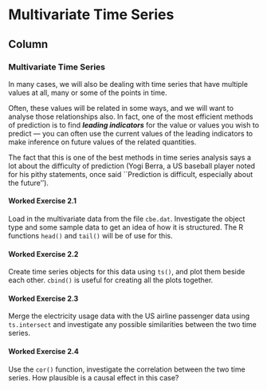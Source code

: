 Multivariate Time Series {data-navmenu="Exercises"}
===================================================

Column {.tabset}
---------------------------------

### Multivariate Time Series


In many cases, we will also be dealing with time series that have
multiple values at all, many or some of the points in time.

Often, these values will be related in some ways, and we will want to analyse those relationships also. In fact, one of the most efficient
methods of prediction is to find ***leading indicators*** for the value or values you wish to predict --- you can often use the current
values of the leading indicators to make inference on future values of
the related quantities.

The fact that this is one of the best methods in time series analysis says a lot about the difficulty of prediction (Yogi Berra, a US
baseball player noted for his pithy statements, once said ``Prediction is difficult, especially about the future'').

#### Worked Exercise 2.1
Load in the multivariate data from the file ``cbe.dat``. Investigate the object type and some sample data to
get an idea of how it is structured. The R functions ``head()``
and ``tail()`` will be of use for this.

#### Worked Exercise 2.2
Create time series objects for this data using ``ts()``, and plot them beside each other. ``cbind()`` is useful for creating all
the plots together.

#### Worked Exercise 2.3
Merge the electricity usage data with the US airline passenger data using ``ts.intersect`` and investigate any possible similarities
between the two time series.

#### Worked Exercise 2.4
Use the ``cor()`` function, investigate the correlation between the two time series. How plausible is a causal effect in this case?
